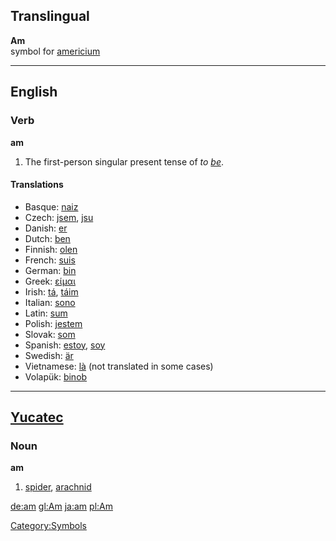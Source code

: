 ==Translingual==

'''Am'''<br>{{chemistry}} symbol for [[americium]]
[[Category:Symbols]]
----

==English==

===Verb===
'''am'''

# The first-person singular present tense of ''to [[be]]''.

==== Translations ====
*Basque: [[naiz]]
*Czech: [[jsem]], [[jsu]]
*Danish: [[er]]
*Dutch: [[ben]]
*Finnish: [[olen]]
*French: [[suis]]
*German: [[bin]]
*Greek: [[είμαι]]
*Irish: [[tá]], [[táim]]
*Italian: [[sono]]
*Latin: [[sum]]
*Polish: [[jestem]]
*Slovak: [[som#Slovak|som]]
*Spanish: [[estoy]], [[soy]]
*Swedish: [[är]]
*Vietnamese: [[là]] (not translated in some cases)
*Volapük: [[binob]]

----

==[[Yucatec]]==

===Noun===
'''am'''

# [[spider]], [[arachnid]]

[[de:am]]
[[gl:Am]]
[[ja:am]]
[[pl:Am]]